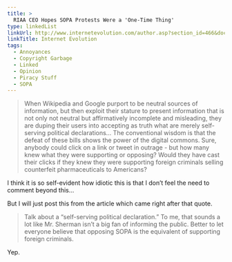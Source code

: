 ```yaml
---
title: >
  RIAA CEO Hopes SOPA Protests Were a 'One-Time Thing'
type: linkedList
linkUrl: http://www.internetevolution.com/author.asp?section_id=466&doc_id=239958&
linkTitle: Internet Evolution
tags:
  - Annoyances
  - Copyright Garbage
  - Linked
  - Opinion
  - Piracy Stuff
  - SOPA
---
```


> When Wikipedia and Google purport to be neutral sources of information, but then exploit their stature to present information that is not only not neutral but affirmatively incomplete and misleading, they are duping their users into accepting as truth what are merely self-serving political declarations… The conventional wisdom is that the defeat of these bills shows the power of the digital commons. Sure, anybody could click on a link or tweet in outrage - but how many knew what they were supporting or opposing? Would they have cast their clicks if they knew they were supporting foreign criminals selling counterfeit pharmaceuticals to Americans?

I think it is so self-evident how idiotic this is that I don’t feel the need to comment beyond this…

But I will just post this from the article which came right after that quote.

> Talk about a “self-serving political declaration.” To me, that sounds a lot like Mr. Sherman isn’t a big fan of informing the public. Better to let everyone believe that opposing SOPA is the equivalent of supporting foreign criminals.

Yep.
